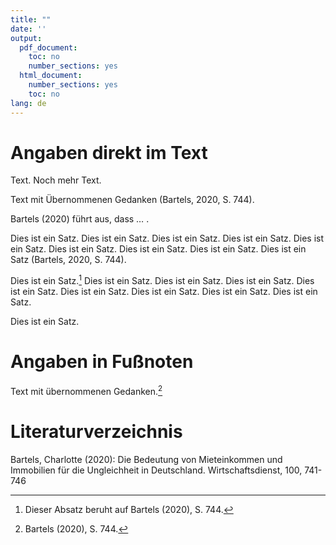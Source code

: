 ```yaml
---
title: ""
date: ''
output:
  pdf_document:
    toc: no
    number_sections: yes
  html_document:
    number_sections: yes
    toc: no
lang: de
---
```


# Angaben direkt im Text
Text. Noch mehr Text.

Text mit Übernommenen Gedanken (Bartels, 2020, S. 744). 

Bartels (2020) führt aus, dass ... . 

Dies ist ein Satz. Dies ist ein Satz.  Dies ist ein Satz. Dies ist ein Satz.  Dies ist ein Satz.  Dies ist ein Satz.  Dies ist ein Satz.  Dies ist ein Satz.  Dies ist ein Satz (Bartels, 2020, S. 744).

Dies ist ein Satz.^[Dieser Absatz beruht auf Bartels (2020), S. 744.] Dies ist ein Satz.  Dies ist ein Satz. Dies ist ein Satz.  Dies ist ein Satz.  Dies ist ein Satz.  Dies ist ein Satz.  Dies ist ein Satz.  Dies ist ein Satz.

Dies ist ein Satz. 

# Angaben in Fußnoten

Text mit übernommenen Gedanken.^[Bartels (2020), S. 744.] 


# Literaturverzeichnis {-}

Bartels, Charlotte (2020): Die Bedeutung von Mieteinkommen und Immobilien für die Ungleichheit in Deutschland. Wirtschaftsdienst, 100, 741-746

